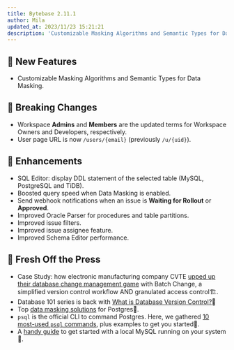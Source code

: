 ```yaml
---
title: Bytebase 2.11.1
author: Mila
updated_at: 2023/11/23 15:21:21
description: 'Customizable Masking Algorithms and Semantic Types for Data Masking.'
---
```



## 🚀 New Features

- Customizable Masking Algorithms and Semantic Types for Data Masking.

## 🔔 Breaking Changes

- Workspace **Admins** and **Members** are the updated terms for Workspace Owners and Developers, respectively.
- User page URL is now `/users/{email}` (previously `/u/{uid}`).

## 🎄 Enhancements

- SQL Editor: display DDL statement of the selected table (MySQL, PostgreSQL and TiDB).
- Boosted query speed when Data Masking is enabled.
- Send webhook notifications when an issue is **Waiting for Rollout** or **Approved**.
- Improved Oracle Parser for procedures and table partitions.
- Improved issue filters.
- Improved issue assignee feature.
- Improved Schema Editor performance.

## 📰 Fresh Off the Press

- Case Study: how electronic manufacturing company CVTE [upped up their database change management game](https://www.bytebase.com/blog/cvte-case-study/) with Batch Change, a simplified version control workflow AND granulated access control🏗️.
- Database 101 series is back with [What is Database Version Control?](https://www.bytebase.com/blog/database-version-control/)🎯
- Top [data masking solutions](https://www.bytebase.com/blog/postgres-data-masking/) for Postgres🔐.
- `psql` is the official CLI to command Postgres. Here, we gathered [10 most-used `psql` commands](https://www.bytebase.com/reference/postgres/how-to/top-psql-commands-with-examples/), plus examples to get you started🐘.
- A [handy guide](https://www.bytebase.com/blog/how-to-install-local-mysql-on-mac-ubuntu-centos-windows/) to get started with a local MySQL running on your system🐬.

<InstallUpgrade />
